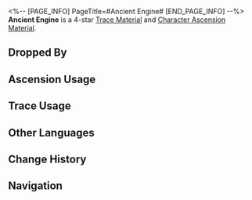 <%-- [PAGE_INFO]
PageTitle=#Ancient Engine#
[END_PAGE_INFO] --%>
{{Item Infobox
|id          = 112013
|image       = Item Ancient Engine.png
|type        = Trace Material
|type2       = Character Ascension Material
|invCategory = Upgrade Materials
|rarity      = 4
|effect      = Mechanical engine left behind from the Old World. Advanced material used for enhancement.
|description = It uses Geomarrow as the energy source. When powered, it spews wandering auroras, not sparkles.
|source1     = [[Automatons at Equilibrium Level 4 or higher]]
|source2     = [[Omni-Synthesizer]] &mdash; Material Synthesis
|source3     = [[Simulated Universe enemies]]
|source4     = [[Omni-Synthesizer]] &mdash; Material Exchange
}}
{{Description|''"Only the Technology Division directly under the Supreme Guardian has access to information regarding the Old World. I lost my privileges after I was fired."''}}
'''Ancient Engine''' is a 4-star [[Trace Material]] and [[Character Ascension Material]].

==Dropped By==
{{Dropped By}}

==Ascension Usage==
{{Ascension Usage}}

==Trace Usage==
{{Trace Usage}}

==Other Languages==
{{Other Languages
|en   = Ancient Engine
|zhs  = 古代引擎
|zht  = 古代引擎
|ja   = 古代エンジン
|ko   = 고대 엔진
|es   = Motor antiguo
|fr   = Ancien moteur
|ru   = Древний двигатель
|th   = Ancient Engine
|vi   = Động Cơ Cổ Đại
|de   = Uraltes Triebwerk
|id   = Ancient Engine
|pt   = Motor Antigo
}}

==Change History==
{{Change History|2.0}}

==Navigation==
{{Upgrade Material Navbox}}